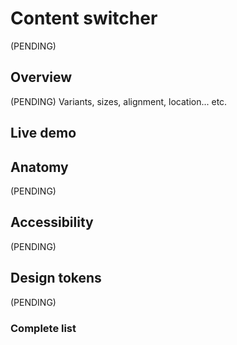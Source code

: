 


<Meta title="Components/ContentSwitcher" />

# Content switcher

(PENDING)

## Overview

(PENDING) Variants, sizes, alignment, location... etc.

## Live demo

<LiveDemo
  story={Stories.Example}
  urlHtml="https://devoinc.github.io/genesys-styles"
  urlReact="https://devoinc.github.io/genesys-ui/?path=/docs/components-navigation-contentswitcher--docs"
/>

## Anatomy

(PENDING)

## Accessibility

(PENDING)

## Design tokens

(PENDING)

### Complete list

<DesignTokensList componentName="contentSwitcher" />

